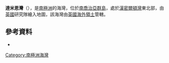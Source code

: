 {{Coord|54|48|S|35|53|W|source:GNIS|display=title}}

'''達米恩灣'''（{{lang-en|Damien Bay}}），是[[南極洲|南極洲]]的海灣，位於[[南喬治亞群島|南喬治亞群島]]，處於[[漢密爾頓灣|漢密爾頓灣]]東北部，由[[英國|英國]]研究隊繪入地圖，該海灣由[[英國海外領土|英國海外領土]]管轄。

==參考資料==
* {{usgs-gazetteer|id=17452}}

{{Antarctica-geo-stub}}
[[Category:南極洲海灣|Category:南極洲海灣]]